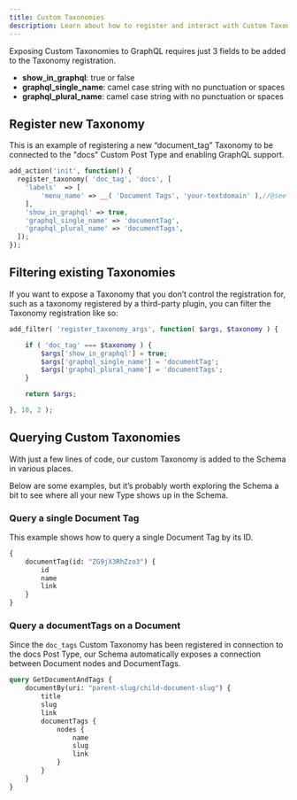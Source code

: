 ```yaml
---
title: Custom Taxonomies
description: Learn about how to register and interact with Custom Taxonomies using WPGraphQL
---
```


Exposing Custom Taxonomies to GraphQL requires just 3 fields to be added to the Taxonomy registration.

-   **show_in_graphql**: true or false
-   **graphql_single_name**: camel case string with no punctuation or spaces
-   **graphql_plural_name**: camel case string with no punctuation or spaces

## Register new Taxonomy

This is an example of registering a new “document_tag” Taxonomy to be connected to the "docs"
Custom Post Type and enabling GraphQL support.

```php
add_action('init', function() {
  register_taxonomy( 'doc_tag', 'docs', [
    'labels'  => [
    	'menu_name' => __( 'Document Tags', 'your-textdomain' ),//@see https://developer.wordpress.org/themes/functionality/internationalization/
    ],
    'show_in_graphql' => true,
    'graphql_single_name' => 'documentTag',
    'graphql_plural_name' => 'documentTags',
  ]);
});
```

## Filtering existing Taxonomies

If you want to expose a Taxonomy that you don’t control the registration for, such as a taxonomy
registered by a third-party plugin, you can filter the Taxonomy registration like so:

```php
add_filter( 'register_taxonomy_args', function( $args, $taxonomy ) {

	if ( 'doc_tag' === $taxonomy ) {
		$args['show_in_graphql'] = true;
		$args['graphql_single_name'] = 'documentTag';
		$args['graphql_plural_name'] = 'documentTags';
	}

	return $args;

}, 10, 2 );

```

## Querying Custom Taxonomies

With just a few lines of code, our custom Taxonomy is added to the Schema in various places.

Below are some examples, but it’s probably worth exploring the Schema a bit to see where all your
new Type shows up in the Schema.

### Query a single Document Tag

This example shows how to query a single Document Tag by its ID.

```graphql
{
	documentTag(id: "ZG9jX3RhZzo3") {
		id
		name
		link
	}
}
```

### Query a documentTags on a Document

Since the `doc_tags` Custom Taxonomy has been registered in connection to the docs Post Type, our
Schema automatically exposes a connection between Document nodes and DocumentTags.

```graphql
query GetDocumentAndTags {
	documentBy(uri: "parent-slug/child-document-slug") {
		title
		slug
		link
		documentTags {
			nodes {
				name
				slug
				link
			}
		}
	}
}
```
